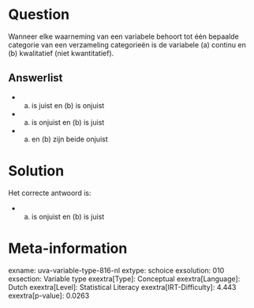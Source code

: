 Question
========

Wanneer elke waarneming van een variabele behoort tot één bepaalde
categorie van een verzameling categorieën is de variabele (a) continu en
(b) kwalitatief (niet kwantitatief).

Answerlist
----------

* (a) is juist en (b) is onjuist
* (a) is onjuist en (b) is juist
* (a) en (b) zijn beide onjuist

Solution
========

Het correcte antwoord is: 

* (a) is onjuist en (b) is juist

Meta-information
================
exname: uva-variable-type-816-nl
extype: schoice
exsolution: 010
exsection: Variable type
exextra[Type]: Conceptual
exextra[Language]: Dutch
exextra[Level]: Statistical Literacy
exextra[IRT-Difficulty]: 4.443
exextra[p-value]: 0.0263

